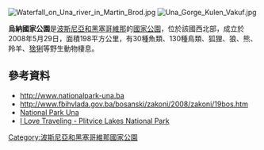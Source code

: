 [[Image:Waterfall_on_Una_river_in_Martin_Brod.jpg|right]]
[[Image:Una_Gorge_Kulen_Vakuf.jpg|thumb]]

{{coord|44|29|42.96|N|16|08|05.96|E|region:BA|format=dms|display=title}}

'''烏納國家公園'''是[[波斯尼亞和黑塞哥維那|波斯尼亞和黑塞哥維那]]的[[國家公園|國家公園]]，位於該國西北部，成立於2008年5月29日，面積198平方公里，有30種魚類、130種鳥類、狐狸、狼、熊、羚羊、[[猞猁屬|猞猁]]等野生動物棲息。

==參考資料==
* http://www.nationalpark-una.ba {{Wayback|url=http://www.nationalpark-una.ba/ |date=20161105223704 }}
* http://www.fbihvlada.gov.ba/bosanski/zakoni/2008/zakoni/19bos.htm {{Wayback|url=http://www.fbihvlada.gov.ba/bosanski/zakoni/2008/zakoni/19bos.htm |date=20201125001937 }}
* [http://nationalpark-una.ba/en/ National Park Una] {{Wayback|url=http://nationalpark-una.ba/en/ |date=20210224232748 }}
* [http://www.ilovetraveling.org/europe-destinations/plitvice-lakes-national-park.html I Love Traveling - Plitvice Lakes National Park] {{Wayback|url=http://www.ilovetraveling.org/europe-destinations/plitvice-lakes-national-park.html |date=20201129105245 }}

{{BosniaHerzegovina-geo-stub}}
[[Category:波斯尼亞和黑塞哥維那國家公園|Category:波斯尼亞和黑塞哥維那國家公園]]